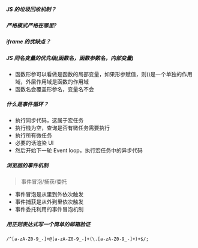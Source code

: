 ##### JS 的垃圾回收机制？

##### 严格模式严格在哪里?

##### iframe 的优缺点？

##### JS 同名变量的优先级(函数名，函数参数名，内部变量)

- 函数形参可以看做是函数的局部变量，如果形参赋值，则()是一个单独的作用域，外层作用域是函数的作用域
- 函数名会覆盖形参名，变量名不会

##### 什么是事件循环？

- 执⾏同步代码，这属于宏任务
- 执⾏栈为空，查询是否有微任务需要执⾏
- 执⾏所有微任务
- 必要的话渲染 UI
- 然后开始下⼀轮 Event loop，执⾏宏任务中的异步代码

##### 浏览器的事件机制

> 事件冒泡/捕获/委托

- 事件冒泡是从里到外依次触发
- 事件捕获是从外到里依次触发
- 事件委托利用的事件冒泡机制

##### 用正则表达式写一个简单的邮箱验证

`/^[a-zA-Z0-9_-]+@[a-zA-Z0-9_-]+(\.[a-zA-Z0-9_-]+)+$/;`
